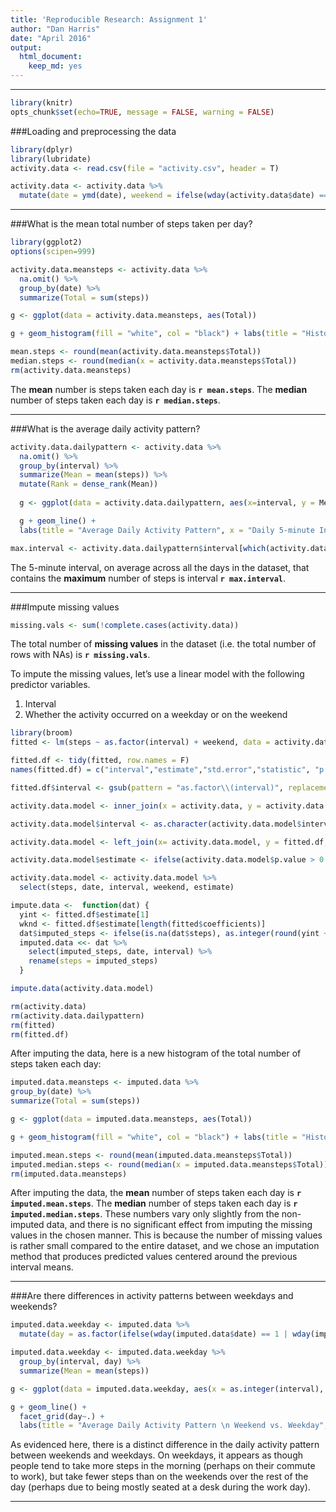 ```yaml
---
title: 'Reproducible Research: Assignment 1'
author: "Dan Harris"
date: "April 2016"
output:
  html_document:
    keep_md: yes
---
```

******
```r
library(knitr)
opts_chunk$set(echo=TRUE, message = FALSE, warning = FALSE)

```

###Loading and preprocessing the data

```r
library(dplyr)
library(lubridate)
activity.data <- read.csv(file = "activity.csv", header = T)

activity.data <- activity.data %>%
  mutate(date = ymd(date), weekend = ifelse(wday(activity.data$date) == 1 | wday(activity.data$date) == 7, 1, 0))
```

******  
###What is the mean total number of steps taken per day?
  
```r
library(ggplot2)
options(scipen=999)

activity.data.meansteps <- activity.data %>%
  na.omit() %>%
  group_by(date) %>%
  summarize(Total = sum(steps))

g <- ggplot(data = activity.data.meansteps, aes(Total))

g + geom_histogram(fill = "white", col = "black") + labs(title = "Histogram of the Total Number of Steps Taken Each Day", x = "Steps", y = "Count")

mean.steps <- round(mean(activity.data.meansteps$Total))
median.steps <- round(median(x = activity.data.meansteps$Total))
rm(activity.data.meansteps)
```

The **mean** number is steps taken each day is **`r mean.steps`**. The **median** number of steps taken each day is **`r median.steps`**.  

******  
###What is the average daily activity pattern?
  
```r
activity.data.dailypattern <- activity.data %>%
  na.omit() %>%
  group_by(interval) %>%
  summarize(Mean = mean(steps)) %>%
  mutate(Rank = dense_rank(Mean))
  
  g <- ggplot(data = activity.data.dailypattern, aes(x=interval, y = Mean))

  g + geom_line() + 
  labs(title = "Average Daily Activity Pattern", x = "Daily 5-minute Interval", y = "Average Steps")

max.interval <- activity.data.dailypattern$interval[which(activity.data.dailypattern$Rank == max(activity.data.dailypattern$Rank))]
``` 
  
The 5-minute interval, on average across all the days in the dataset, that contains the **maximum** number of steps is interval **`r max.interval`**. 
  
******  
###Impute missing values  
  
```r
missing.vals <- sum(!complete.cases(activity.data))
```

The total number of **missing values** in the dataset (i.e. the total number of rows with NAs) is **`r missing.vals`**.  

To impute the missing values, let's use a linear model with the following predictor variables.  

1. Interval
2. Whether the activity occurred on a weekday or on the weekend  

```r
library(broom)
fitted <- lm(steps ~ as.factor(interval) + weekend, data = activity.data, na.action = na.omit)

fitted.df <- tidy(fitted, row.names = F)
names(fitted.df) = c("interval","estimate","std.error","statistic", "p.value")

fitted.df$interval <- gsub(pattern = "as.factor\\(interval)", replacement =  "", fitted.df$interval)

activity.data.model <- inner_join(x = activity.data, y = activity.data.dailypattern, by = "interval")

activity.data.model$interval <- as.character(activity.data.model$interval)

activity.data.model <- left_join(x= activity.data.model, y = fitted.df, by = "interval")

activity.data.model$estimate <- ifelse(activity.data.model$p.value > 0.10 | is.na(activity.data.model$p.value), 0, activity.data.model$estimate)

activity.data.model <- activity.data.model %>%
  select(steps, date, interval, weekend, estimate)

impute.data <-  function(dat) {
  yint <- fitted.df$estimate[1]
  wknd <- fitted.df$estimate[length(fitted$coefficients)]
  dat$imputed_steps <- ifelse(is.na(dat$steps), as.integer(round(yint + dat$estimate + dat$weekend * wknd)), as.integer(dat$steps)) 
  imputed.data <<- dat %>%
    select(imputed_steps, date, interval) %>%
    rename(steps = imputed_steps)
  }

impute.data(activity.data.model)

rm(activity.data)
rm(activity.data.dailypattern)
rm(fitted)
rm(fitted.df)
```

After imputing the data, here is a new histogram of the total number of steps taken each day:  

```r
imputed.data.meansteps <- imputed.data %>%
group_by(date) %>%
summarize(Total = sum(steps))

g <- ggplot(data = imputed.data.meansteps, aes(Total))

g + geom_histogram(fill = "white", col = "black") + labs(title = "Histogram of the Total Number of Steps Taken Each Day", x = "Steps", y = "Count")

imputed.mean.steps <- round(mean(imputed.data.meansteps$Total))
imputed.median.steps <- round(median(x = imputed.data.meansteps$Total))
rm(imputed.data.meansteps)
```

After imputing the data, the **mean** number of steps taken each day is **`r imputed.mean.steps`**. The **median** number of steps taken each day is **`r imputed.median.steps`**. These numbers vary only slightly from the non-imputed data, and there is no significant effect from imputing the missing values in the chosen manner. This is because the number of missing values is rather small compared to the entire dataset, and we chose an imputation method that produces predicted values centered around the previous interval means.  

******
###Are there differences in activity patterns between weekdays and weekends?  


```r
imputed.data.weekday <- imputed.data %>%
  mutate(day = as.factor(ifelse(wday(imputed.data$date) == 1 | wday(imputed.data$date) == 7, "weekend", "weekday")))

imputed.data.weekday <- imputed.data.weekday %>%
  group_by(interval, day) %>%
  summarize(Mean = mean(steps))

g <- ggplot(data = imputed.data.weekday, aes(x = as.integer(interval), y = Mean))

g + geom_line() + 
  facet_grid(day~.) +
  labs(title = "Average Daily Activity Pattern \n Weekend vs. Weekday", x = "Daily 5-minute Interval", y = "Average Steps")
```
  
As evidenced here, there is a distinct difference in the daily activity pattern between weekends and weekdays.  On weekdays, it appears as though people tend to take more steps in the morning (perhaps on their commute to work), but take fewer steps than on the weekends over the rest of the day (perhaps due to being mostly seated at a desk during the work day).  

******
